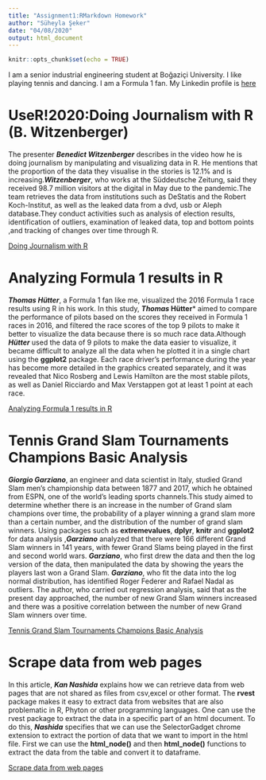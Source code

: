 ```yaml
---
title: "Assignment1:RMarkdown Homework"
author: "Süheyla Şeker"
date: "04/08/2020"
output: html_document
---
```


```r
knitr::opts_chunk$set(echo = TRUE)
```

I am a senior industrial engineering student at Boğaziçi University. 
I like playing tennis and dancing. I am a Formula 1 fan.
My Linkedin profile is
[here](https://www.linkedin.com/in/suheylaseker/)

# UseR!2020:Doing Journalism with R (B. Witzenberger)
The presenter ***Benedict Witzenberger*** describes in the video how he is doing journalism by manipulating and visualizing data in R. He mentions that the proportion of the data they visualise in the stories is 12.1% and is increasing.***Witzenberger***, who works at the Süddeutsche Zeitung, said they received 98.7 million visitors at the digital in May due to the pandemic.The team retrieves the data from institutions such as DeStatis and the Robert Koch-Institut, as well as the leaked data from a dvd, usb or Aleph database.They conduct activities such as analysis of election results, identification of outliers, examination of leaked data, top and bottom points ,and tracking of changes over time through R.

[Doing Journalism with R](https://www.youtube.com/watch?v=1bmdHy5vtfY&list=LLOOXUVQ4VuNbQgs2jHR_2Hg&index=2&t=448s)



# Analyzing Formula 1 results in R 
***Thomas Hütter***, a Formula 1 fan like me, visualized the 2016 Formula 1 race results using R in his work. In this study, ***Thomas* Hütter*** aimed to compare the performance of pilots based on the scores they received in Formula 1 races in 2016, and filtered the race scores of the top 9 pilots to make it better to visualize the data because there is so much race data.Although ***Hütter*** used the data of 9 pilots to make the data easier to visualize, it became difficult to analyze all the data when he plotted it in a single chart using the **ggplot2** package. Each race driver's performance during the year has become more detailed in the graphics created separately, and  it was revealed that Nico Rosberg and Lewis Hamilton are the most stable pilots, as well as Daniel Ricciardo and Max Verstappen got at least 1 point at each race.

[Analyzing Formula 1 results in R](https://www.sqlservercentral.com/articles/analyzing-formula-1-results-in-r)

# Tennis Grand Slam Tournaments Champions Basic Analysis
***Giorgio Garziano***, an engineer and data scientist in Italy, studied Grand Slam men's championship data between 1877 and 2017, which he obtained from ESPN, one of the world's leading sports channels.This study aimed to determine whether there is an increase in the number of Grand slam champions over time, the probability of a player winning a grand slam more than a certain number, and the distribution of the number of grand slam winners. Using packages such as **extremevalues**, **dplyr**, **knitr** and **ggplot2** for data analysis ,***Garziano*** analyzed that there were 166 different Grand Slam winners in 141 years, with fewer Grand Slams being played in the first and second world wars. ***Garziano***, who first drew the data and then the log version of the data, then manipulated the data by showing the years the players last won a Grand Slam. ***Garziano***, who fit the data into the log normal distribution, has identified Roger Federer and Rafael Nadal as outliers. The author, who carried out regression analysis, said that as the present day approached, the number of new Grand Slam winners increased and there was a positive correlation between the number of new Grand Slam winners over time.

[Tennis Grand Slam Tournaments Champions Basic Analysis](https://www.sqlservercentral.com/articles/analyzing-formula-1-results-in-r)

# Scrape data from web pages
In this article, ***Kan Nashida*** explains how we can retrieve data from web pages that are not shared as files from csv,excel or other format. The **rvest** package makes it easy to extract data from websites that are also problematic in R, Phyton or other programming languages. One can use the rvest package to extract the data in a specific part of an html document. To do this, ***Nashida*** specifies that we can use the SelectorGadget chrome extension to extract the portion of data that we want to import in the html file. First we can use the **html_node()** and then **html_node()** functions to extract the data from the table and convert it to dataframe.



[Scrape data from web pages](https://blog.exploratory.io/scrape-data-from-web-pages-50e45b2b150a)



